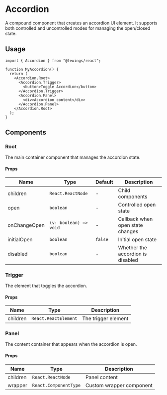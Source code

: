 # Accordion

A compound component that creates an accordion UI element. It supports both controlled and uncontrolled modes for managing the open/closed state.

## Usage

```tsx
import { Accordion } from "@fewings/react";

function MyAccordion() {
  return (
    <Accordion.Root>
      <Accordion.Trigger>
        <button>Toggle Accordion</button>
      </Accordion.Trigger>
      <Accordion.Panel>
        <div>Accordion content</div>
      </Accordion.Panel>
    </Accordion.Root>
  );
}
```

## Components

### Root

The main container component that manages the accordion state.

#### Props

| Name         | Type                   | Default | Description                       |
| ------------ | ---------------------- | ------- | --------------------------------- |
| children     | `React.ReactNode`      | -       | Child components                  |
| open         | `boolean`              | -       | Controlled open state             |
| onChangeOpen | `(v: boolean) => void` | -       | Callback when open state changes  |
| initialOpen  | `boolean`              | `false` | Initial open state                |
| disabled     | `boolean`              | -       | Whether the accordion is disabled |

### Trigger

The element that toggles the accordion.

#### Props

| Name     | Type                 | Description         |
| -------- | -------------------- | ------------------- |
| children | `React.ReactElement` | The trigger element |

### Panel

The content container that appears when the accordion is open.

#### Props

| Name     | Type                  | Description              |
| -------- | --------------------- | ------------------------ |
| children | `React.ReactNode`     | Panel content            |
| wrapper  | `React.ComponentType` | Custom wrapper component |
